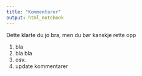 ```yaml
---
title: "Kommentarer"
output: html_notebook
---
```


Dette klarte du jo bra, men du bør kanskje rette opp

1) bla
2) bla bla
3) osv.
4) update kommentarer 
